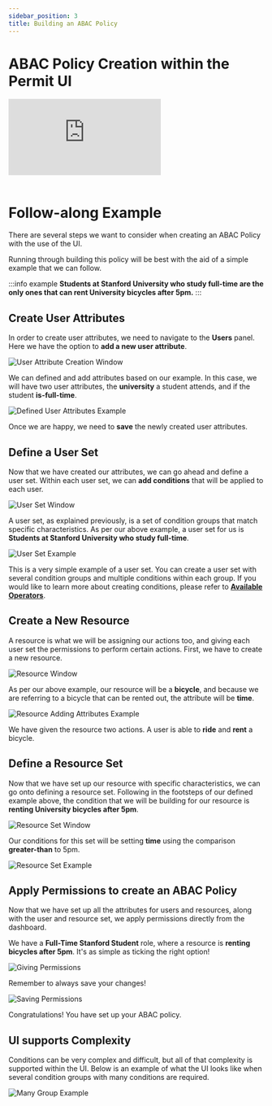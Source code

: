 ```yaml
---
sidebar_position: 3
title: Building an ABAC Policy
---
```


# ABAC Policy Creation within the Permit UI

<div className="video-container">
	<iframe
		src="https://www.youtube.com/embed/QCsWlsjEE5A"
		title="YouTube video player"
		frameBorder="0"
		allow="accelerometer; autoplay; clipboard-write; encrypted-media; gyroscope; picture-in-picture"
		allowFullScreen
	></iframe>
</div>
<br />

# Follow-along Example

There are several steps we want to consider when creating an ABAC Policy with the use of the UI.

Running through building this policy will be best with the aid of a simple example that we can follow.

:::info example
**Students at Stanford University who study full-time are the only ones that can rent University bicycles after 5pm.**
:::

## Create User Attributes

In order to create user attributes, we need to navigate to the **Users** panel. Here we have the option to **add a new user attribute**.

![User Attribute Creation Window](/img/abac/user-attributes-0.png)

We can defined and add attributes based on our example. In this case, we will have two user attributes, the **university** a student attends, and
if the student **is-full-time**.

![Defined User Attributes Example](/img/abac/user-attributes-2.png)

Once we are happy, we need to **save** the newly created user attributes.

## Define a User Set

Now that we have created our attributes, we can go ahead and define a user set. Within each user set, we can **add conditions** that will be applied
to each user.

![User Set Window](/img/abac/user-set.png)

A user set, as explained previously, is a set of condition groups that match specific characteristics.
As per our above example, a user set for us is **Students at Stanford University who study full-time**.

![User Set Example](/img/abac/user-set-1.png)

This is a very simple example of a user set. You can create a user set with several condition groups and multiple conditions within each group.
If you would like to learn more about creating conditions, please refer to **[Available Operators](/api/working-with-abac/operators)**.

## Create a New Resource

A resource is what we will be assigning our actions too, and giving each user set the permissions to perform certain actions.
First, we have to create a new resource.

![Resource Window](/img/abac/resource-0.png)

As per our above example, our resource will be a **bicycle**, and because we are referring to a bicycle that can be rented out,
the attribute will be **time**.

![Resource Adding Attributes Example](/img/abac/resource-1.png)

We have given the resource two actions. A user is able to **ride** and **rent** a bicycle.

## Define a Resource Set

Now that we have set up our resource with specific characteristics, we can go onto defining a resource set.
Following in the footsteps of our defined example above, the condition that we will be building for our resource is
**renting University bicycles after 5pm**.

![Resource Set Window](/img/abac/resource-set-0.png)

Our conditions for this set will be setting **time** using the comparison **greater-than** to 5pm.

![Resource Set Example](/img/abac/resource-set-1.png)

## Apply Permissions to create an ABAC Policy

Now that we have set up all the attributes for users and resources, along with the user and resource set, we apply permissions
directly from the dashboard.

We have a **Full-Time Stanford Student** role, where a resource is **renting bicycles after 5pm**. It's as simple as ticking the right
option!

![Giving Permissions](/img/abac/giving-permissions-0.png)

Remember to always save your changes!

![Saving Permissions](/img/abac/giving-permissions-1.png)

Congratulations! You have set up your ABAC policy.

## UI supports Complexity

Conditions can be very complex and difficult, but all of that complexity is supported within the UI. Below is an example of what
the UI looks like when several condition groups with many conditions are required.

![Many Group Example](/img/abac/conditions/conditions.png)
